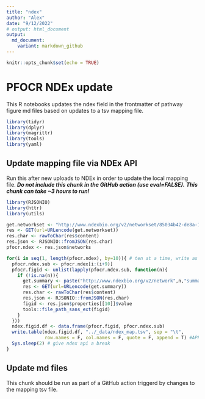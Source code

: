```yaml
---
title: "ndex"
author: "Alex"
date: "9/12/2022"
# output: html_document
output:
  md_document:
    variant: markdown_github
---
```


```r
knitr::opts_chunk$set(echo = TRUE)
```

# PFOCR NDEx update
This R notebooks updates the ndex field in the frontmatter of pathway figure md files based on updates to a tsv mapping file. 
 
```r
library(tidyr)
library(dplyr)
library(magrittr)
library(tools)
library(yaml)
```

## Update mapping file via NDEx API
Run this after new uploads to NDEx in order to update the local mapping file. 
***Do not include this chunk in the GitHub action (use eval=FALSE).***
***This chunk can take ~3 hours to run!***
```r
library(RJSONIO)
library(httr)
library(utils)

get.networkset <- "http://www.ndexbio.org/v2/networkset/85034b42-de8a-11ea-99da-0ac135e8bacf"
res <- GET(url=URLencode(get.networkset))
res.char <- rawToChar(res$content)
res.json <- RJSONIO::fromJSON(res.char)
pfocr.ndex <- res.json$networks

for(i in seq(1, length(pfocr.ndex), by=10)){ # ten at a time, write as we go
  pfocr.ndex.sub <- pfocr.ndex[i:(i+9)]
  pfocr.figid <- unlist(lapply(pfocr.ndex.sub, function(n){
    if (!is.na(n)){
      get.summary <- paste("http://www.ndexbio.org/v2/network",n,"summary", sep = "/")
      res <- GET(url=URLencode(get.summary))
      res.char <- rawToChar(res$content)
      res.json <- RJSONIO::fromJSON(res.char)
      figid <- res.json$properties[[10]]$value
      tools::file_path_sans_ext(figid)
    }
  }))
  ndex.figid.df <- data.frame(pfocr.figid, pfocr.ndex.sub)
  write.table(ndex.figid.df, "../_data/ndex_map.tsv", sep = "\t",
              row.names = F, col.names = F, quote = F, append = T) #APPEND
  Sys.sleep(2) # give ndex api a break
}
```

## Update md files
This chunk should be run as part of a GitHub action triggerd by changes to the mapping tsv file.
```r

```